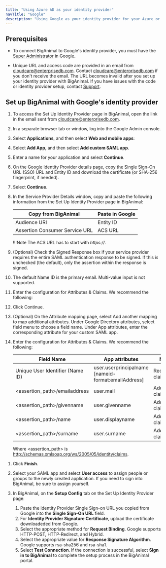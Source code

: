 ```yaml
---
title: "Using Azure AD as your identity provider"
navTitle: "Google"
description: "Using Google as your identity provider for your Azure or AWS account"
---
```


## Prerequisites

- To connect BigAnimal to Google's identity provider, you must have the [Super Administrator](https://support.google.com/a/answer/2405986#super_admin) in Google.

- Unique URL and access code are provided in an email from cloudcare@enterprisedb.com. Contact [cloudcare@enterprisedb.com](mailto:cloudcare@enterprisedb.com) if you don't receive the email. The URL becomes invalid after you set up your identity provider with BigAnimal. If you have issues with the code or identity provider setup, contact [Support](/biganimal/release/overview/support).

## Set up BigAnimal with Google's identity provider 

1. To access the Set Up Identity Provider page in BigAnimal, open the link in the email sent from cloudcare@enterprisedb.com.

1. In a separate browser tab or window, log into the Google Admin console. 
1. Select **Applications**, and then select **Web and mobile apps**: 
1. Select **Add App**, and then select **Add custom SAML app**.
1. Enter a name for your application and select **Continue**.
1. On the Google Identity Provider details page, copy the Single Sign-On URL (SSO) URL and Entity ID and download the certificate (or SHA-256 fingerprint, if needed).
1. Select **Continue**.
1. In the Service Provider Details window, copy and paste the following information from the Set Up Identity Provider page in BigAnimal:

      | Copy from BigAnimal            | Paste in Google             |
      | ------------------------------ | --------------------------- |
      | Audience URI                   | Entity ID                   |
      | Assertion Consumer Service URL | ACS URL                     |

    !!!Note
        The ACS URL has to start with *https://*.

1. (Optional) Check the Signed Response box if your service provider requires the entire SAML authentication response to be signed. If this is unchecked (the default), only the assertion within the response is signed. 

1. The default Name ID is the primary email. Multi-value input is not supported.

1. Enter the configuration for Attributes & Claims. We recommend the following:

1. Click Continue.

1. (Optional) On the Attribute mapping page, select Add another mapping to map additional attributes. Under Google Directory attributes, select field menu to choose a field name. Under App attributes, enter the corresponding attribute for your custom SAML app.

1. Enter the configuration for Attributes & Claims. We recommend the following:

      | Field Name                       | App attributes                                      | Note             |
      |----------------------------------|-----------------------------------------------------|------------------|
      | Unique User Identifier (Name ID) | user.userprincipalname [nameid-format:emailAddress] | Required claim   |
      | &lt;assertion_path>/emailaddress | user.mail                                           | Additional claim |
      | &lt;assertion_path>/givenname    | user.givenname                                      | Additional claim |
      | &lt;assertion_path>/name         | user.displayname                                    | Additional claim |
      | &lt;assertion_path>/surname      | user.surname                                        | Additional claim |
   
      Where &lt;assertion_path> is http://schemas.xmlsoap.org/ws/2005/05/identity/claims. 

<!-- check table for accuracy -->

1. Click **Finish**.

1. Select your SAML app and select **User access** to assign people or groups to the newly created application. If you need to sign into BigAnimal, be sure to assign yourself. 

1. In BigAnimal, on the **Setup Config** tab on the Set Up Identity Provider page: 
      1. Paste the Identity Provider Single Sign-on URL you copied from Google into the **Single Sign-On URL** field. 
      1. For **Identity Provider Signature Certificate**, upload the certificate downloadeded from Google. 
      1. Select the appropriate method for **Request Binding**. Google supports HTTP-POST, HTTP-Redirect, and Hybrid. 
      1. Select the appropriate value for **Response Signature Algorithm**. Google supports rsa-sha256 and rsa-sha1. 
      1. Select **Test Connection**. If the connection is successful, select **Sign in to BigAnimal** to complete the setup process in the BigAnimal portal.
